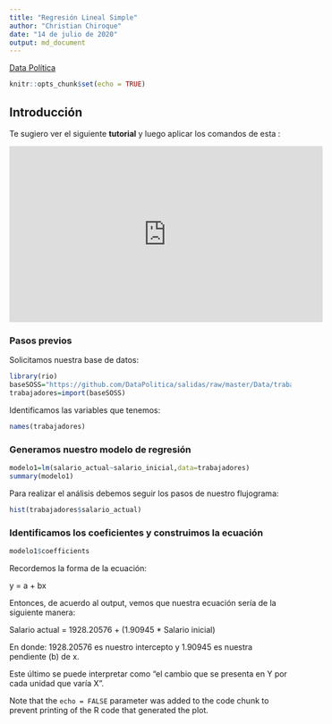 ```yaml
---
title: "Regresión Lineal Simple"
author: "Christian Chiroque"
date: "14 de julio de 2020"
output: md_document
---
```


[Data Política](https://www.youtube.com/channel/UCjsP5ejsSyUchRl2oA96J3A)

```r
knitr::opts_chunk$set(echo = TRUE)
```

## Introducción

Te sugiero ver el siguiente **tutorial** y luego aplicar los comandos de esta :

<iframe width="560" height="315" src="https://www.youtube.com/embed/-p02G7NXlSk" frameborder="0" allow="accelerometer; autoplay; encrypted-media; gyroscope; picture-in-picture" allowfullscreen></iframe>

### Pasos previos

Solicitamos nuestra base de datos:

```r
library(rio)
baseSOSS="https://github.com/DataPolitica/salidas/raw/master/Data/trabajadores.sav"
trabajadores=import(baseSOSS)
```

Identificamos las variables que tenemos:

```r
names(trabajadores)
```

### Generamos nuestro modelo de regresión

```r
modelo1=lm(salario_actual~salario_inicial,data=trabajadores)
summary(modelo1)
```


Para realizar el análisis debemos seguir los pasos de nuestro flujograma:

```r
hist(trabajadores$salario_actual)
```


### Identificamos los coeficientes y construimos la ecuación

```r
modelo1$coefficients
```


Recordemos la forma de la ecuación:

y = a + bx

Entonces, de acuerdo al output, vemos que nuestra ecuación sería de la siguiente manera:

Salario actual = 1928.20576 + (1.90945 * Salario inicial)

En donde: 1928.20576 es nuestro intercepto y 1.90945 es nuestra pendiente (b) de x. 

Este último se puede interpretar como "el cambio que se presenta en Y por cada unidad que varía X". 


Note that the `echo = FALSE` parameter was added to the code chunk to prevent printing of the R code that generated the plot.
